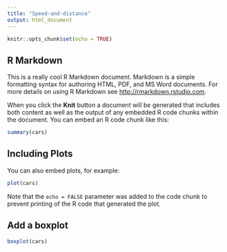 ```yaml
---
title: "Speed-and-distance"
output: html_document
---
```


```r
knitr::opts_chunk$set(echo = TRUE)
```

## R Markdown

This is a really cool R Markdown document. Markdown is a simple formatting syntax for authoring HTML, PDF, and MS Word documents. For more details on using R Markdown see <http://rmarkdown.rstudio.com>.

When you click the **Knit** button a document will be generated that includes both content as well as the output of any embedded R code chunks within the document. You can embed an R code chunk like this:

```r
summary(cars)
```

## Including Plots

You can also embed plots, for example:

```r
plot(cars)
```

Note that the `echo = FALSE` parameter was added to the code chunk to prevent printing of the R code that generated the plot.

## Add a boxplot 

```r
boxplot(cars)
```
